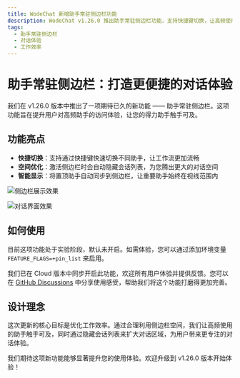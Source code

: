 ```yaml
---
title: WodeChat 新增助手常驻侧边栏功能
description: WodeChat v1.26.0 推出助手常驻侧边栏功能，支持快捷键切换，让高频使用的助手触手可及，大幅提升使用效率。
tags:
  - 助手常驻侧边栏
  - 对话体验
  - 工作效率
---
```


# 助手常驻侧边栏：打造更便捷的对话体验

我们在 v1.26.0 版本中推出了一项期待已久的新功能 —— 助手常驻侧边栏。这项功能旨在提升用户对高频助手的访问体验，让您的得力助手触手可及。

## 功能亮点

- **快捷切换**：支持通过快捷键快速切换不同助手，让工作流更加流畅
- **空间优化**：激活侧边栏时会自动隐藏会话列表，为您腾出更大的对话空间
- **智能显示**：将置顶助手自动同步到侧边栏，让重要助手始终在视线范围内

![侧边栏展示效果](https://github.com/user-attachments/assets/6935e155-4a1d-4ab7-a61a-2b813d65bb7b)

![对话界面效果](https://github.com/user-attachments/assets/c68e88e4-cf2e-4122-82bc-89ba193b1eb4)

## 如何使用

目前这项功能处于实验阶段，默认未开启。如需体验，您可以通过添加环境变量 `FEATURE_FLAGS=+pin_list` 来启用。

我们已在 Cloud 版本中同步开启此功能，欢迎所有用户体验并提供反馈。您可以在 [GitHub Discussions](https://github.com/lobehub/lobe-chat/discussions/4515) 中分享使用感受，帮助我们将这个功能打磨得更加完善。

## 设计理念

这次更新的核心目标是优化工作效率。通过合理利用侧边栏空间，我们让高频使用的助手触手可及，同时通过隐藏会话列表来扩大对话区域，为用户带来更专注的对话体验。

我们期待这项新功能能够显著提升您的使用体验。欢迎升级到 v1.26.0 版本开始体验！
